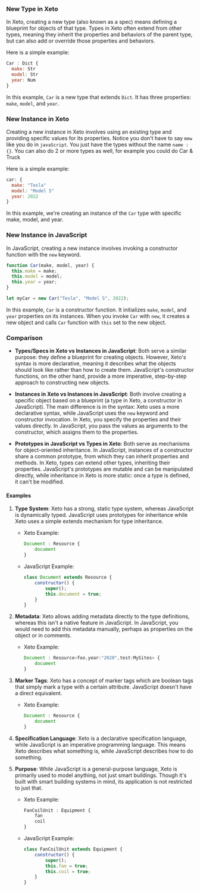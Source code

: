 ### New Type in Xeto

In Xeto, creating a new type (also known as a spec) means defining a blueprint for objects of that type. Types in Xeto often extend from other types, meaning they inherit the properties and behaviors of the parent type, but can also add or override those properties and behaviors. 

Here is a simple example:

```javascript filename="Xeto Sample Code"
Car : Dict {
  make: Str
  model: Str
  year: Num
}
```

In this example, `Car` is a new type that extends `Dict`. It has three properties: `make`, `model`, and `year`.

### New Instance in Xeto

Creating a new instance in Xeto involves using an existing type and providing specific values for its properties. Notice you don't have to say `mew` like you do in `javaScript`. You just have the types without the name  `name :{}`. You can also do 2 or more types as well, for example you could do Car & Truck

Here is a simple example:

```javascript filename="javaScript"
car: {
  make: "Tesla"
  model: "Model S"
  year: 2022
}
```

In this example, we're creating an instance of the `Car` type with specific make, model, and year.

### New Instance in JavaScript

In JavaScript, creating a new instance involves invoking a constructor function with the `new` keyword.

```javascript filename="javaScript"
function Car(make, model, year) {
  this.make = make;
  this.model = model;
  this.year = year;
}

let myCar = new Car("Tesla", "Model S", 2022);
```

In this example, `Car` is a constructor function. It initializes `make`, `model`, and `year` properties on its instances. When you invoke `Car` with `new`, it creates a new object and calls `Car` function with `this` set to the new object.

### Comparison

- **Types/Specs in Xeto vs Instances in JavaScript**: Both serve a similar purpose: they define a blueprint for creating objects. However, Xeto's syntax is more declarative, meaning it describes what the objects should look like rather than how to create them. JavaScript's constructor functions, on the other hand, provide a more imperative, step-by-step approach to constructing new objects.

- **Instances in Xeto vs Instances in JavaScript**: Both involve creating a specific object based on a blueprint (a type in Xeto, a constructor in JavaScript). The main difference is in the syntax: Xeto uses a more declarative syntax, while JavaScript uses the `new` keyword and constructor invocation. In Xeto, you specify the properties and their values directly. In JavaScript, you pass the values as arguments to the constructor, which assigns them to the properties.

- **Prototypes in JavaScript vs Types in Xeto**: Both serve as mechanisms for object-oriented inheritance. In JavaScript, instances of a constructor share a common prototype, from which they can inherit properties and methods. In Xeto, types can extend other types, inheriting their properties. JavaScript's prototypes are mutable and can be manipulated directly, while inheritance in Xeto is more static: once a type is defined, it can't be modified.



#### Examples

1. **Type System**: Xeto has a strong, static type system, whereas JavaScript is dynamically typed. JavaScript uses prototypes for inheritance while Xeto uses a simple extends mechanism for type inheritance. 

    - Xeto Example: 
        ```javascript filename="Xeto Examples" 
        Document : Resource {
            document
        }
        ```
    - JavaScript Example: 
        ```javascript filename="JavaScript Examples" 
        class Document extends Resource {
            constructor() {
                super();
                this.document = true;
            }
        }
        ```

2. **Metadata**: Xeto allows adding metadata directly to the type definitions, whereas this isn't a native feature in JavaScript. In JavaScript, you would need to add this metadata manually, perhaps as properties on the object or in comments.

    - Xeto Example: 
        ```javascript filename="Xeto Examples"  
        Document : Resource<foo,year:"2020",test:MySites> {
            document
        }
        ```

3. **Marker Tags**: Xeto has a concept of marker tags which are boolean tags that simply mark a type with a certain attribute. JavaScript doesn't have a direct equivalent.

    - Xeto Example: 
        ```javascript filename="Xeto Examples"  
        Document : Resource {
            document
        }
        ```

4. **Specification Language**: Xeto is a declarative specification language, while JavaScript is an imperative programming language. This means Xeto describes what something is, while JavaScript describes how to do something.

5. **Purpose**: While JavaScript is a general-purpose language, Xeto is primarily used to model anything, not just smart buildings. Though it's built with smart building systems in mind, its application is not restricted to just that.

    - Xeto Example: 
        ```javascript filename="Xeto Examples"  
        FanCoilUnit : Equipment {
            fan
            coil
        }
        ```
    - JavaScript Example: 
        ```javascript filename="JavaScript Examples" 
        class FanCoilUnit extends Equipment {
            constructor() {
                super();
                this.fan = true;
                this.coil = true;
            }
        }
        ```
